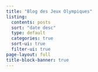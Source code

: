 ```yaml
---
title: "Blog des Jeux Olympiques"
listing:
  contents: posts
  sort: "date desc"
  type: default
  categories: true
  sort-ui: true
  filter-ui: true
page-layout: full
title-block-banner: true
---
```

